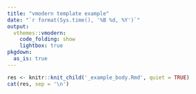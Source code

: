 ```yaml
---
title: "vmodern template example"
date: "`r format(Sys.time(), '%B %d, %Y')`"
output:
  vthemes::vmodern:
    code_folding: show
    lightbox: true
pkgdown:
  as_is: true
---
```



```r
res <- knitr::knit_child('_example_body.Rmd', quiet = TRUE)
cat(res, sep = '\n')
```
